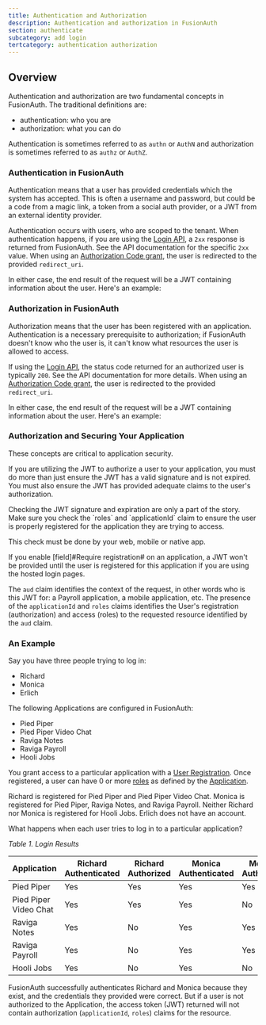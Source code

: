 ```yaml
---
title: Authentication and Authorization
description: Authentication and authorization in FusionAuth
section: authenticate
subcategory: add login
tertcategory: authentication authorization
---
```



## Overview

Authentication and authorization are two fundamental concepts in FusionAuth. The traditional definitions are:

* authentication: who you are
* authorization: what you can do

Authentication is sometimes referred to as `authn` or `AuthN` and authorization is sometimes referred to as `authz` or `AuthZ`.

### Authentication in FusionAuth

Authentication means that a user has provided credentials which the system has accepted. This is often a username and password, but could be a code from a magic link, a token from a social auth provider, or a JWT from an external identity provider.

Authentication occurs with users, who are scoped to the tenant. When authentication happens, if you are using the [Login API](/docs/v1/tech/apis/login), a `2xx` response is returned from FusionAuth. See the API documentation for the specific `2xx` value. When using an [Authorization Code grant](/docs/v1/tech/oauth/), the user is redirected to the provided `redirect_uri`.

In either case, the end result of the request will be a JWT containing information about the user. Here's an example:

<JSON title="Example JWT For an Authenticated But Not Authorized User" src="login/jwt-unauthorized.json" />

### Authorization in FusionAuth

Authorization means that the user has been registered with an application. Authentication is a necessary prerequisite to authorization; if FusionAuth doesn't know who the user is, it can't know what resources the user is allowed to access.

If using the [Login API](/docs/v1/tech/apis/login), the status code returned for an authorized user is typically `200`. See the API documentation for more details. When using an [Authorization Code grant](/docs/v1/tech/oauth/), the user is redirected to the provided `redirect_uri`.

In either case, the end result of the request will be a JWT containing information about the user. Here's an example:

<JSON title="Example JWT For an Authorized User" src="login/jwt.json" />

### Authorization and Securing Your Application

These concepts are critical to application security.

If you are utilizing the JWT to authorize a user to your application, you must do more than just ensure the JWT has a valid signature and is not expired. You must also ensure the JWT has provided adequate claims to the user's authorization.

<Aside type="note">
Checking the JWT signature and expiration are only a part of the story. Make sure you check the `roles` and `applicationId` claim to ensure the user is properly registered for the application they are trying to access.

This check must be done by your web, mobile or native app.
</Aside>

If you enable [field]#Require registration# on an application, a JWT won't be provided until the user is registered for this application if you are using the hosted login pages.

The `aud` claim identifies the context of the request, in other words who is this JWT for: a Payroll application, a mobile application, etc. The presence of the `applicationId` and `roles` claims identifies the User's registration (authorization) and access (roles) to the requested resource identified by the `aud` claim.

### An Example

Say you have three people trying to log in:

* Richard
* Monica
* Erlich

The following Applications are configured in FusionAuth:

* Pied Piper
* Pied Piper Video Chat
* Raviga Notes
* Raviga Payroll
* Hooli Jobs

You grant access to a particular application with a [User Registration](/docs/v1/tech/core-concepts/registrations). Once registered, a user can have 0 or more [roles](/docs/v1/tech/core-concepts/roles) as defined by the [Application](/docs/v1/tech/core-concepts/applications).

Richard is registered for Pied Piper and Pied Piper Video Chat. Monica is registered for Pied Piper, Raviga Notes, and Raviga Payroll. Neither Richard nor Monica is registered for Hooli Jobs. Erlich does not have an account.

What happens when each user tries to log in to a particular application?

*Table 1. Login Results*

| Application           | Richard Authenticated | Richard Authorized | Monica Authenticated | Monica Authorized | Erlich Authenticated | Erlich Authorized |
|-----------------------|-----------------------|--------------------|----------------------|-------------------|----------------------|-------------------|
| Pied Piper            | Yes                   | Yes                | Yes                  | Yes               | No                   | No                |
| Pied Piper Video Chat | Yes                   | Yes                | Yes                  | No                | No                   | No                |
| Raviga Notes          | Yes                   | No                 | Yes                  | Yes               | No                   | No                |
| Raviga Payroll        | Yes                   | No                 | Yes                  | Yes               | No                   | No                |
| Hooli Jobs            | Yes                   | No                 | Yes                  | No                | No                   | No                |


FusionAuth successfully authenticates Richard and Monica because they exist, and the credentials they provided were correct. But if a user is not authorized to the Application, the access token (JWT) returned will not contain authorization (`applicationId`, `roles`) claims for the resource.

